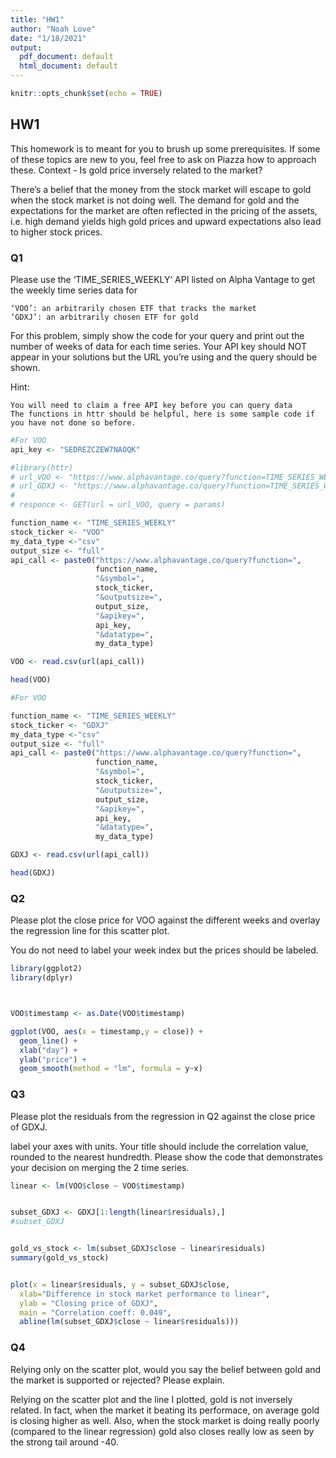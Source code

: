 ```yaml
---
title: "HW1"
author: "Noah Love"
date: "1/18/2021"
output:
  pdf_document: default
  html_document: default
---
```


```r
knitr::opts_chunk$set(echo = TRUE)
```

## HW1

This homework is to meant for you to brush up some prerequisites. If some of these topics are new to you, feel free to ask on Piazza how to approach these.
Context - Is gold price inversely related to the market?

There’s a belief that the money from the stock market will escape to gold when the stock market is not doing well. The demand for gold and the expectations for the market are often reflected in the pricing of the assets, i.e. high demand yields high gold prices and upward expectations also lead to higher stock prices.

### Q1

Please use the ‘TIME_SERIES_WEEKLY’ API listed on Alpha Vantage to get the weekly time series data for

    ‘VOO’: an arbitrarily chosen ETF that tracks the market
    ‘GDXJ’: an arbitrarily chosen ETF for gold

For this problem, simply show the code for your query and print out the number of weeks of data for each time series. Your API key should NOT appear in your solutions but the URL you’re using and the query should be shown.

Hint:

    You will need to claim a free API key before you can query data
    The functions in httr should be helpful, here is some sample code if you have not done so before.



```r
#For VOO
api_key <- "SEDREZCZEW7NAOQK"
```


```r
#library(httr)
# url_VOO <- "https://www.alphavantage.co/query?function=TIME_SERIES_WEEKLY&symbol=VOO&apikey=SEDREZCZEW7NAOQK"
# url_GDXJ <- "https://www.alphavantage.co/query?function=TIME_SERIES_WEEKLY&symbol=GDXJ&apikey=SEDREZCZEW7NAOQK"
# 
# responce <- GET(url = url_VOO, query = params)

function_name <- "TIME_SERIES_WEEKLY"
stock_ticker <- "VOO"
my_data_type <-"csv"
output_size <- "full"
api_call <- paste0("https://www.alphavantage.co/query?function=",
                   function_name,
                   "&symbol=",
                   stock_ticker,
                   "&outputsize=",
                   output_size,
                   "&apikey=",
                   api_key,
                   "&datatype=",
                   my_data_type)

VOO <- read.csv(url(api_call))

head(VOO)

```

```r
#For VOO

function_name <- "TIME_SERIES_WEEKLY"
stock_ticker <- "GDXJ"
my_data_type <-"csv"
output_size <- "full"
api_call <- paste0("https://www.alphavantage.co/query?function=",
                   function_name,
                   "&symbol=",
                   stock_ticker,
                   "&outputsize=",
                   output_size,
                   "&apikey=",
                   api_key,
                   "&datatype=",
                   my_data_type)

GDXJ <- read.csv(url(api_call))

head(GDXJ)
```

                   
                   
### Q2
Please plot the close price for VOO against the different weeks and overlay the regression line for this scatter plot.

You do not need to label your week index but the prices should be labeled.

```r
library(ggplot2)
library(dplyr)



VOO$timestamp <- as.Date(VOO$timestamp)

ggplot(VOO, aes(x = timestamp,y = close)) + 
  geom_line() +
  xlab("day") + 
  ylab("price") +
  geom_smooth(method = "lm", formula = y~x)
```




### Q3
Please plot the residuals from the regression in Q2 against the close price of GDXJ.

label your axes with units.
Your title should include the correlation value, rounded to the nearest hundredth.
Please show the code that demonstrates your decision on merging the 2 time series.

```r
linear <- lm(VOO$close ~ VOO$timestamp)


subset_GDXJ <- GDXJ[1:length(linear$residuals),]
#subset_GDXJ


gold_vs_stock <- lm(subset_GDXJ$close ~ linear$residuals)
summary(gold_vs_stock)


plot(x = linear$residuals, y = subset_GDXJ$close,
  xlab="Difference in stock market performance to linear",
  ylab = "Closing price of GDXJ",
  main = "Correlation coeff: 0.049",
  abline(lm(subset_GDXJ$close ~ linear$residuals)))

```



###  Q4
Relying only on the scatter plot, would you say the belief between gold and the market is supported or rejected? Please explain.                   
 
Relying on the scatter plot and the line I plotted, gold is not inversely related. In fact, when the market it beating its performace, on average gold is closing higher as well. Also, when the stock market is doing really poorly (compared to the linear regression) gold also closes really low as seen by the strong tail around -40.                  
                   

